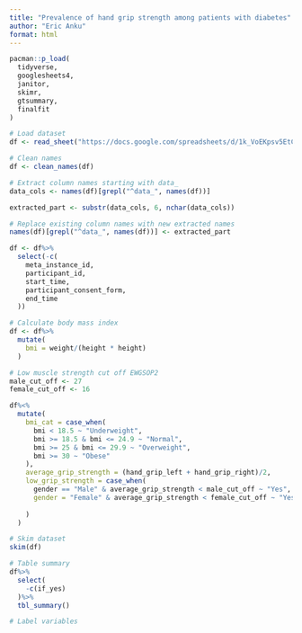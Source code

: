 ```yaml
---
title: "Prevalence of hand grip strength among patients with diabetes"
author: "Eric Anku"
format: html
---
```


```r
pacman::p_load(
  tidyverse,
  googlesheets4,
  janitor,
  skimr,
  gtsummary,
  finalfit
)
```


```r
# Load dataset
df <- read_sheet("https://docs.google.com/spreadsheets/d/1k_VoEKpsv5EtCjwA7E0oPXegnOe0kpR3X0QN-q-4knM/edit?usp=sharing")
```

```r
# Clean names
df <- clean_names(df)
```

```r
# Extract column names starting with data_
data_cols <- names(df)[grepl("^data_", names(df))]

extracted_part <- substr(data_cols, 6, nchar(data_cols))

# Replace existing column names with new extracted names
names(df)[grepl("^data_", names(df))] <- extracted_part
```

```r
df <- df%>%
  select(-c(
    meta_instance_id,
    participant_id,
    start_time,
    participant_consent_form,
    end_time
  ))
```

```r
# Calculate body mass index
df <- df%>%
  mutate(
    bmi = weight/(height * height)
  )
```


```r
# Low muscle strength cut off EWGSOP2
male_cut_off <- 27
female_cut_off <- 16

df%<%
  mutate(
    bmi_cat = case_when(
      bmi < 18.5 ~ "Underweight",
      bmi >= 18.5 & bmi <= 24.9 ~ "Normal",
      bmi >= 25 & bmi <= 29.9 ~ "Overweight",
      bmi >= 30 ~ "Obese"
    ),
    average_grip_strength = (hand_grip_left + hand_grip_right)/2,
    low_grip_strength = case_when(
      gender == "Male" & average_grip_strength < male_cut_off ~ "Yes",
      gender = "Female" & average_grip_strength < female_cut_off ~ "Yes",
      
    )
  )
```


```r
# Skim dataset
skim(df)
```


```r
# Table summary
df%>%
  select(
    -c(if_yes)
  )%>%
  tbl_summary()
```

```r
# Label variables

```

